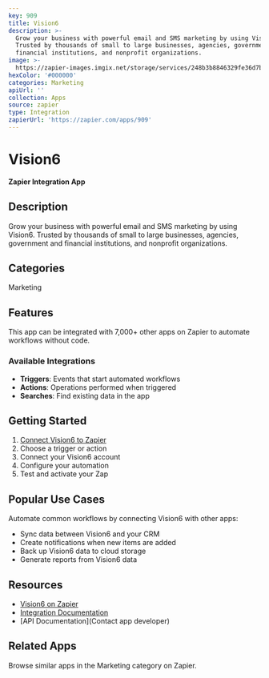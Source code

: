 ```yaml
---
key: 909
title: Vision6
description: >-
  Grow your business with powerful email and SMS marketing by using Vision6.
  Trusted by thousands of small to large businesses, agencies, government and
  financial institutions, and nonprofit organizations.
image: >-
  https://zapier-images.imgix.net/storage/services/248b3b8846329fe36d7b3dbceba5d6f9.png?auto=format%2Ccompress&ixlib=python-3.0.0&q=50
hexColor: '#000000'
categories: Marketing
apiUrl: ''
collection: Apps
source: zapier
type: Integration
zapierUrl: 'https://zapier.com/apps/909'
---
```

# Vision6

**Zapier Integration App**

## Description

Grow your business with powerful email and SMS marketing by using Vision6. Trusted by thousands of small to large businesses, agencies, government and financial institutions, and nonprofit organizations.

## Categories

Marketing

## Features

This app can be integrated with 7,000+ other apps on Zapier to automate workflows without code.

### Available Integrations

- **Triggers**: Events that start automated workflows
- **Actions**: Operations performed when triggered
- **Searches**: Find existing data in the app

## Getting Started

1. [Connect Vision6 to Zapier](https://zapier.com/apps/909)
2. Choose a trigger or action
3. Connect your Vision6 account
4. Configure your automation
5. Test and activate your Zap

## Popular Use Cases

Automate common workflows by connecting Vision6 with other apps:

- Sync data between Vision6 and your CRM
- Create notifications when new items are added
- Back up Vision6 data to cloud storage
- Generate reports from Vision6 data

## Resources

- [Vision6 on Zapier](https://zapier.com/apps/909)
- [Integration Documentation](https://zapier.com/apps/909/integrations)
- [API Documentation](Contact app developer)

## Related Apps

Browse similar apps in the Marketing category on Zapier.
